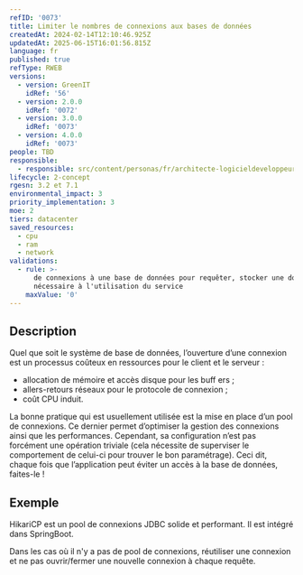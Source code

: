 ```yaml
---
refID: '0073'
title: Limiter le nombres de connexions aux bases de données
createdAt: 2024-02-14T12:10:46.925Z
updatedAt: 2025-06-15T16:01:56.815Z
language: fr
published: true
refType: RWEB
versions:
  - version: GreenIT
    idRef: '56'
  - version: 2.0.0
    idRef: '0072'
  - version: 3.0.0
    idRef: '0073'
  - version: 4.0.0
    idRef: '0073'
people: TBD
responsible:
  - responsible: src/content/personas/fr/architecte-logicieldeveloppeur.mdx
lifecycle: 2-concept
rgesn: 3.2 et 7.1
environmental_impact: 3
priority_implementation: 3
moe: 2
tiers: datacenter
saved_resources:
  - cpu
  - ram
  - network
validations:
  - rule: >-
      de connexions à une base de données pour requêter, stocker une donnée non
      nécessaire à l'utilisation du service
    maxValue: '0'
---
```


## Description

Quel que soit le système de base de données, l’ouverture d’une connexion est un processus coûteux en ressources pour le client et le serveur :

* allocation de mémoire et accès disque pour les buff ers ;
* allers-retours réseaux pour le protocole de connexion ;
* coût CPU induit.

La bonne pratique qui est usuellement utilisée est la mise en place d’un pool de connexions. Ce dernier permet d’optimiser la gestion des connexions ainsi que les performances. Cependant, sa configuration n’est pas forcément une opération triviale (cela nécessite de superviser le comportement de celui-ci pour trouver le bon paramétrage). Ceci dit, chaque fois que l’application peut éviter un accès à la base de données, faites-le !

## Exemple

HikariCP est un pool de connexions JDBC solide et performant. Il est intégré dans SpringBoot.

Dans les cas où il n'y a pas de pool de connexions, réutiliser une connexion et ne pas ouvrir/fermer une nouvelle connexion à chaque requête.
